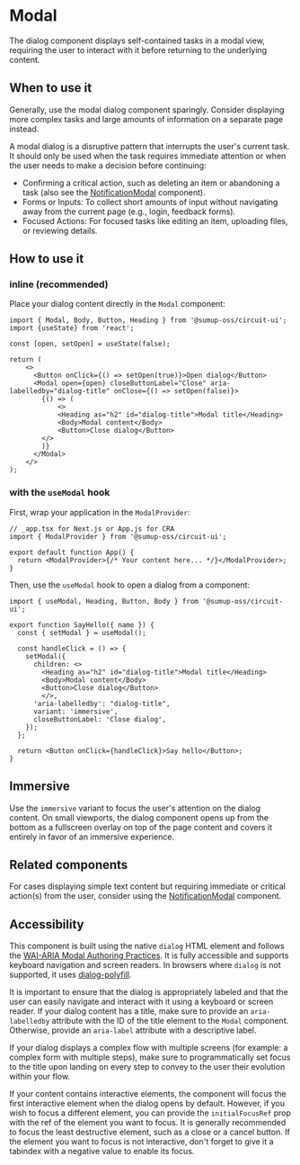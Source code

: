 
<Meta of={Stories} />

# Modal

<Status variant="stable" />

The dialog component displays self-contained tasks in a modal view, requiring the user to interact with it before returning to the underlying content.

<Story of={Stories.Base} />
<Props />

## When to use it

Generally, use the modal dialog component sparingly. Consider displaying more complex tasks and large amounts of information on a separate page instead.

A modal dialog is a disruptive pattern that interrupts the user's current task. It should only be used when the task requires immediate attention or when the user needs to make a decision before continuing:

- Confirming a critical action, such as deleting an item or abandoning a task (also see the  [NotificationModal](Notification/NotificationModal/Docs) component).
- Forms or Inputs: To collect short amounts of input without navigating away from the current page (e.g., login, feedback forms).
- Focused Actions: For focused tasks like editing an item, uploading files, or reviewing details.


## How to use it

### inline (recommended)
Place your dialog content directly in the `Modal` component:

```tsx
import { Modal, Body, Button, Heading } from '@sumup-oss/circuit-ui';
import {useState} from 'react';

const [open, setOpen] = useState(false);

return (
    <>
      <Button onClick={() => setOpen(true)}>Open dialog</Button>
      <Modal open={open} closeButtonLabel="Close" aria-labelledby="dialog-title" onClose={() => setOpen(false)}>
        {() => (
            <>
            <Heading as="h2" id="dialog-title">Modal title</Heading>
            <Body>Modal content</Body>
            <Button>Close dialog</Button>
        </>
        )}
      </Modal>
    </>
);

```
### with the `useModal` hook
First, wrap your application in the `ModalProvider`:

```tsx
// _app.tsx for Next.js or App.js for CRA
import { ModalProvider } from '@sumup-oss/circuit-ui';

export default function App() {
  return <ModalProvider>{/* Your content here... */}</ModalProvider>;
}
```

Then, use the `useModal` hook to open a dialog from a component:

```tsx
import { useModal, Heading, Button, Body } from '@sumup-oss/circuit-ui';

export function SayHello({ name }) {
  const { setModal } = useModal();

  const handleClick = () => {
    setModal({
      children: <>
        <Heading as="h2" id="dialog-title">Modal title</Heading>
        <Body>Modal content</Body>
        <Button>Close dialog</Button>
        </>,
      'aria-labelledby': "dialog-title",
      variant: 'immersive',
      closeButtonLabel: 'Close dialog',
    });
  };

  return <Button onClick={handleClick}>Say hello</Button>;
}
```

## Immersive
Use the `immersive` variant to focus the user's attention on the dialog content. On small viewports, the dialog component opens up from the bottom as a fullscreen overlay on top of the page content and covers it entirely in favor of an immersive experience.

<Story of={Stories.Immersive} />


## Related components

For cases displaying simple text content but requiring immediate or critical action(s) from the user, consider using the [NotificationModal](Notification/NotificationModal/Docs) component.


## Accessibility
This component is built using the native `dialog` HTML element and follows the [WAI-ARIA Modal Authoring Practices](https://www.w3.org/WAI/ARIA/apg/patterns/dialog-modal/). It is fully accessible and supports keyboard navigation and screen readers. In browsers where `dialog` is not supported, it uses [dialog-polyfill](https://github.com/GoogleChrome/dialog-polyfill).

It is important to ensure that the dialog is appropriately labeled and that the user can easily navigate and interact with it using a keyboard or screen reader.
If your dialog content has a title, make sure to provide an `aria-labelledby` attribute with the ID of the title element to the `Modal` component. Otherwise, provide an `aria-label` attribute with a descriptive label.

If your dialog displays a complex flow with multiple screens (for example: a complex form with multiple steps), make sure to programmatically set focus to the title upon landing on every step to convey to the user their evolution within your flow.

If your content contains interactive elements, the component will focus the first interactive element when the dialog opens by default. However, if you wish to focus a different element, you can provide the `initialFocusRef` prop with the ref of the element you want to focus. It is generally recommended to focus the least destructive element, such as a close or a cancel button. If the element you want to focus is not interactive, don't forget to give it a tabindex with a negative value to enable its focus.


